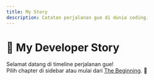 ```yaml
---
title: My Story
description: Catatan perjalanan gue di dunia coding.
---
```


# 📖 My Developer Story

Selamat datang di timeline perjalanan gue!  
Pilih chapter di sidebar atau mulai dari [The Beginning](/story/beginning). 🚀
